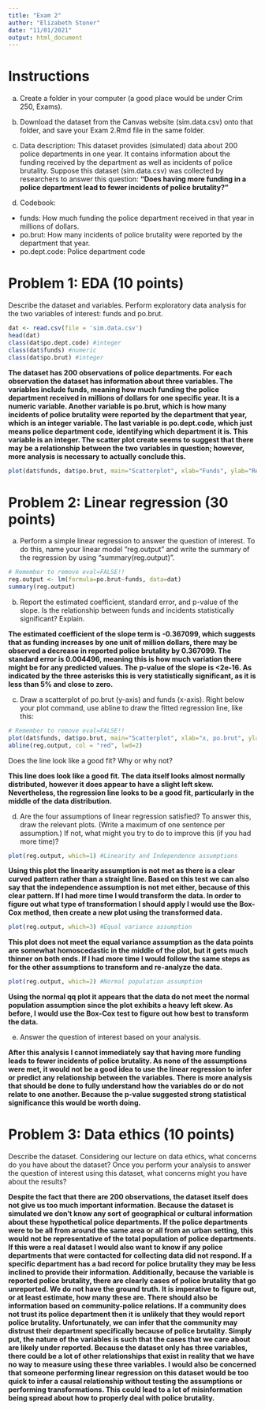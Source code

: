 ```yaml
---
title: "Exam 2"
author: "Elizabeth Stoner"
date: "11/01/2021"
output: html_document
---
```



# Instructions

a. Create a folder in your computer (a good place would be under Crim 250, Exams). 

b. Download the dataset from the Canvas website (sim.data.csv) onto that folder, and save your Exam 2.Rmd file in the same folder.

c. Data description: This dataset provides (simulated) data about 200 police departments in one year. It contains information about the funding received by the department as well as incidents of police brutality. Suppose this dataset (sim.data.csv) was collected by researchers to answer this question: **"Does having more funding in a police department lead to fewer incidents of police brutality?"**
d. Codebook:
- funds: How much funding the police department received in that year in millions of dollars.
- po.brut: How many incidents of police brutality were reported by the department that year.
- po.dept.code: Police department code

# Problem 1: EDA (10 points) 

Describe the dataset and variables. Perform exploratory data analysis for the two variables of interest: funds and po.brut.

```r
dat <- read.csv(file = 'sim.data.csv')
head(dat)
class(dat$po.dept.code) #integer
class(dat$funds) #numeric
class(dat$po.brut) #integer
```

__The dataset has 200 observations of police departments. For each observation the dataset has information about three variables. The variables include funds, meaning how much funding the police department received in millions of dollars for one specific year. It is a numeric variable. Another variable is po.brut, which is how many incidents of police brutality were reported by the department that year, which is an integer variable. The last variable is po.dept.code, which just means police department code, identifying which department it is. This variable is an integer. The scatter plot create seems to suggest that there may be a relationship between the two variables in question; however, more analysis is necessary to actually conclude this.__

```r
plot(dat$funds, dat$po.brut, main="Scatterplot", xlab="Funds", ylab="Reported Police Brutality")
```



# Problem 2: Linear regression (30 points)

a. Perform a simple linear regression to answer the question of interest. To do this, name your linear model "reg.output" and write the summary of the regression by using "summary(reg.output)". 

```r
# Remember to remove eval=FALSE!!
reg.output <- lm(formula=po.brut~funds, data=dat)
summary(reg.output)
```


b. Report the estimated coefficient, standard error, and p-value of the slope. Is the relationship between funds and incidents statistically significant? Explain.

__The estimated coefficient of the slope term is -0.367099, which suggests that as funding increases by one unit of million dollars, there may be observed a decrease in reported police brutality by 0.367099. The standard error is 0.004496, meaning this is how much variation there might be for any predicted values. The p-value of the slope is <2e-16. As indicated by the three asterisks this is very statistically significant, as it is less than 5% and close to zero.__

c. Draw a scatterplot of po.brut (y-axis) and funds (x-axis). Right below your plot command, use abline to draw the fitted regression line, like this:
```r
# Remember to remove eval=FALSE!!
plot(dat$funds, dat$po.brut, main="Scatterplot", xlab="x, po.brut", ylab="y, funds")
abline(reg.output, col = "red", lwd=2)
```
Does the line look like a good fit? Why or why not?

__This line does look like a good fit. The data itself looks almost normally distributed, however it does appear to have a slight left skew. Nevertheless, the regression line looks to be a good fit, particularly in the middle of the data distribution.__

d. Are the four assumptions of linear regression satisfied? To answer this, draw the relevant plots. (Write a maximum of one sentence per assumption.) If not, what might you try to do to improve this (if you had more time)?

```r
plot(reg.output, which=1) #Linearity and Independence assumptions
```

__Using this plot the linearity assumption is not met as there is a clear curved pattern rather than a straight line. Based on this test we can also say that the independence assumption is not met either, because of this clear pattern. If I had more time I would transform the data. In order to figure out what type of transformation I should apply I would use the Box-Cox method, then create a new plot using the transformed data.__

```r
plot(reg.output, which=3) #Equal variance assumption
```

__This plot does not meet the equal variance assumption as the data points are somewhat homoscedastic in the middle of the plot, but it gets much thinner on both ends. If I had more time I would follow the same steps as for the other assumptions to transform and re-analyze the data.__

```r
plot(reg.output, which=2) #Normal population assumption
```

__Using the normal qq plot it appears that the data do not meet the normal population assumption since the plot exhibits a heavy left skew. As before, I would use the Box-Cox test to figure out how best to transform the data.__

e. Answer the question of interest based on your analysis.

__After this analysis I cannot immediately say that having more funding leads to fewer incidents of police brutality. As none of the assumptions were met, it would not be a good idea to use the linear regression to infer or predict any relationship between the variables. There is more analysis that should be done to fully understand how the variables do or do not relate to one another. Because the p-value suggested strong statistical significance this would be worth doing.__

# Problem 3: Data ethics (10 points)

Describe the dataset. Considering our lecture on data ethics, what concerns do you have about the dataset? Once you perform your analysis to answer the question of interest using this dataset, what concerns might you have about the results?

__Despite the fact that there are 200 observations, the dataset itself does not give us too much important information. Because the dataset is simulated we don't know any sort of geographical or cultural information about these hypothetical police departments. If the police departments were to be all from around the same area or all from an urban setting, this would not be representative of the total population of police departments. If this were a real dataset I would also want to know if any police departments that were contacted for collecting data did not respond. If a specific department has a bad record for police brutality they may be less inclined to provide their information. Additionally, because the variable is reported police brutality, there are clearly cases of police brutality that go unreported. We do not have the ground truth. It is imperative to figure out, or at least estimate, how many these are. There should also be information based on community-police relations. If a community does not trust its police department then it is unlikely that they would report police brutality. Unfortunately, we can infer that the community may distrust their department specifically because of police brutality. Simply put, the nature of the variables is such that the cases that we care about are likely under reported. Because the dataset only has three variables, there could be a lot of other relationships that exist in reality that we have no way to measure using these three variables. I would also be concerned that someone performing linear regression on this dataset would be too quick to infer a causal relationship without testing the assumptions or performing transformations. This could lead to a lot of misinformation being spread about how to properly deal with police brutality.__

